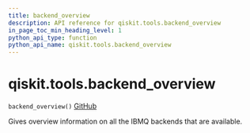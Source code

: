 ```yaml
---
title: backend_overview
description: API reference for qiskit.tools.backend_overview
in_page_toc_min_heading_level: 1
python_api_type: function
python_api_name: qiskit.tools.backend_overview
---
```


<span id="qiskit-tools-backend-overview" />

# qiskit.tools.backend\_overview

<span id="qiskit.tools.backend_overview" />

`backend_overview()` [GitHub](https://github.com/qiskit/qiskit/tree/stable/0.16/qiskit/tools/monitor/overview.py "view source code")

Gives overview information on all the IBMQ backends that are available.

